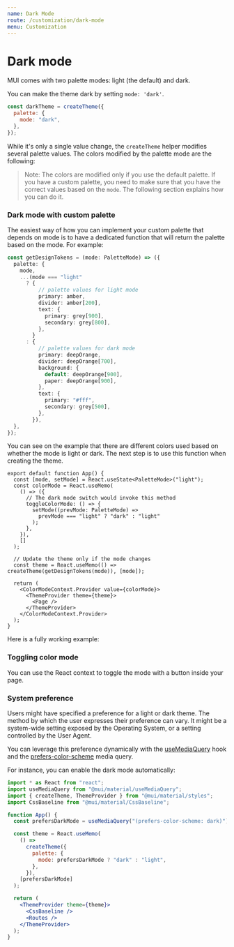 ```yaml
---
name: Dark Mode
route: /customization/dark-mode
menu: Customization
---
```


# Dark mode

<p class="description">
  MUI comes with two palette modes: light (the default) and dark.
</p>

You can make the theme dark by setting `mode: 'dark'`.

```js
const darkTheme = createTheme({
  palette: {
    mode: "dark",
  },
});
```

While it's only a single value change, the `createTheme` helper modifies several palette values.
The colors modified by the palette mode are the following:

> Note: The colors are modified only if you use the default palette. If you have a custom palette, you need to make sure that you have the correct values based on the `mode`. The following section explains how you can do it.

### Dark mode with custom palette

The easiest way of how you can implement your custom palette that depends on mode is to have a dedicated function that will return the palette based on the mode. For example:

```ts
const getDesignTokens = (mode: PaletteMode) => ({
  palette: {
    mode,
    ...(mode === "light"
      ? {
          // palette values for light mode
          primary: amber,
          divider: amber[200],
          text: {
            primary: grey[900],
            secondary: grey[800],
          },
        }
      : {
          // palette values for dark mode
          primary: deepOrange,
          divider: deepOrange[700],
          background: {
            default: deepOrange[900],
            paper: deepOrange[900],
          },
          text: {
            primary: "#fff",
            secondary: grey[500],
          },
        }),
  },
});
```

You can see on the example that there are different colors used based on whether the mode is light or dark. The next step is to use this function when creating the theme.

```tsx
export default function App() {
  const [mode, setMode] = React.useState<PaletteMode>("light");
  const colorMode = React.useMemo(
    () => ({
      // The dark mode switch would invoke this method
      toggleColorMode: () => {
        setMode((prevMode: PaletteMode) =>
          prevMode === "light" ? "dark" : "light"
        );
      },
    }),
    []
  );

  // Update the theme only if the mode changes
  const theme = React.useMemo(() => createTheme(getDesignTokens(mode)), [mode]);

  return (
    <ColorModeContext.Provider value={colorMode}>
      <ThemeProvider theme={theme}>
        <Page />
      </ThemeProvider>
    </ColorModeContext.Provider>
  );
}
```

Here is a fully working example:

### Toggling color mode

You can use the React context to toggle the mode with a button inside your page.

### System preference

Users might have specified a preference for a light or dark theme.
The method by which the user expresses their preference can vary. It might be a system-wide setting exposed by the Operating System, or a setting controlled by the User Agent.

You can leverage this preference dynamically with the [useMediaQuery](/components/use-media-query/) hook and the [prefers-color-scheme](https://developer.mozilla.org/en-US/docs/Web/CSS/@media/prefers-color-scheme) media query.

For instance, you can enable the dark mode automatically:

```jsx
import * as React from "react";
import useMediaQuery from "@mui/material/useMediaQuery";
import { createTheme, ThemeProvider } from "@mui/material/styles";
import CssBaseline from "@mui/material/CssBaseline";

function App() {
  const prefersDarkMode = useMediaQuery("(prefers-color-scheme: dark)");

  const theme = React.useMemo(
    () =>
      createTheme({
        palette: {
          mode: prefersDarkMode ? "dark" : "light",
        },
      }),
    [prefersDarkMode]
  );

  return (
    <ThemeProvider theme={theme}>
      <CssBaseline />
      <Routes />
    </ThemeProvider>
  );
}
```
